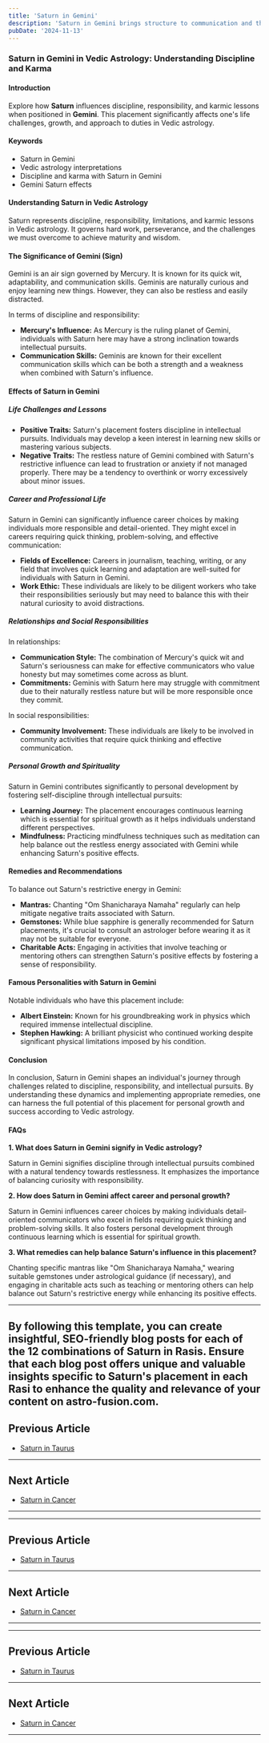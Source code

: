 ```yaml
---
title: 'Saturn in Gemini'
description: 'Saturn in Gemini brings structure to communication and thought processes. Individuals are serious-minded, disciplined learners, and may excel in teaching or writing with a methodical approach.'
pubDate: '2024-11-13'
---
```


### Saturn in Gemini in Vedic Astrology: Understanding Discipline and Karma

#### Introduction

Explore how **Saturn** influences discipline, responsibility, and karmic lessons when positioned in **Gemini**. This placement significantly affects one's life challenges, growth, and approach to duties in Vedic astrology.

#### Keywords

- Saturn in Gemini
- Vedic astrology interpretations
- Discipline and karma with Saturn in Gemini
- Gemini Saturn effects

#### Understanding Saturn in Vedic Astrology

Saturn represents discipline, responsibility, limitations, and karmic lessons in Vedic astrology. It governs hard work, perseverance, and the challenges we must overcome to achieve maturity and wisdom.

#### The Significance of Gemini (Sign)

Gemini is an air sign governed by Mercury. It is known for its quick wit, adaptability, and communication skills. Geminis are naturally curious and enjoy learning new things. However, they can also be restless and easily distracted.

In terms of discipline and responsibility:
- **Mercury's Influence:** As Mercury is the ruling planet of Gemini, individuals with Saturn here may have a strong inclination towards intellectual pursuits.
- **Communication Skills:** Geminis are known for their excellent communication skills which can be both a strength and a weakness when combined with Saturn's influence.

#### Effects of Saturn in Gemini

##### Life Challenges and Lessons

- **Positive Traits:** Saturn's placement fosters discipline in intellectual pursuits. Individuals may develop a keen interest in learning new skills or mastering various subjects.
- **Negative Traits:** The restless nature of Gemini combined with Saturn's restrictive influence can lead to frustration or anxiety if not managed properly. There may be a tendency to overthink or worry excessively about minor issues.

##### Career and Professional Life

Saturn in Gemini can significantly influence career choices by making individuals more responsible and detail-oriented. They might excel in careers requiring quick thinking, problem-solving, and effective communication:

- **Fields of Excellence:** Careers in journalism, teaching, writing, or any field that involves quick learning and adaptation are well-suited for individuals with Saturn in Gemini.
- **Work Ethic:** These individuals are likely to be diligent workers who take their responsibilities seriously but may need to balance this with their natural curiosity to avoid distractions.

##### Relationships and Social Responsibilities

In relationships:
- **Communication Style:** The combination of Mercury's quick wit and Saturn's seriousness can make for effective communicators who value honesty but may sometimes come across as blunt.
- **Commitments:** Geminis with Saturn here may struggle with commitment due to their naturally restless nature but will be more responsible once they commit.

In social responsibilities:
- **Community Involvement:** These individuals are likely to be involved in community activities that require quick thinking and effective communication.

##### Personal Growth and Spirituality

Saturn in Gemini contributes significantly to personal development by fostering self-discipline through intellectual pursuits:

- **Learning Journey:** The placement encourages continuous learning which is essential for spiritual growth as it helps individuals understand different perspectives.
- **Mindfulness:** Practicing mindfulness techniques such as meditation can help balance out the restless energy associated with Gemini while enhancing Saturn's positive effects.

#### Remedies and Recommendations

To balance out Saturn's restrictive energy in Gemini:

- **Mantras:** Chanting "Om Shanicharaya Namaha" regularly can help mitigate negative traits associated with Saturn.
- **Gemstones:** While blue sapphire is generally recommended for Saturn placements, it's crucial to consult an astrologer before wearing it as it may not be suitable for everyone.
- **Charitable Acts:** Engaging in activities that involve teaching or mentoring others can strengthen Saturn's positive effects by fostering a sense of responsibility.

#### Famous Personalities with Saturn in Gemini

Notable individuals who have this placement include:

- **Albert Einstein:** Known for his groundbreaking work in physics which required immense intellectual discipline.
- **Stephen Hawking:** A brilliant physicist who continued working despite significant physical limitations imposed by his condition.

#### Conclusion

In conclusion, Saturn in Gemini shapes an individual's journey through challenges related to discipline, responsibility, and intellectual pursuits. By understanding these dynamics and implementing appropriate remedies, one can harness the full potential of this placement for personal growth and success according to Vedic astrology.

#### FAQs

**1. What does Saturn in Gemini signify in Vedic astrology?**

Saturn in Gemini signifies discipline through intellectual pursuits combined with a natural tendency towards restlessness. It emphasizes the importance of balancing curiosity with responsibility.

**2. How does Saturn in Gemini affect career and personal growth?**

Saturn in Gemini influences career choices by making individuals detail-oriented communicators who excel in fields requiring quick thinking and problem-solving skills. It also fosters personal development through continuous learning which is essential for spiritual growth.

**3. What remedies can help balance Saturn's influence in this placement?**

Chanting specific mantras like "Om Shanicharaya Namaha," wearing suitable gemstones under astrological guidance (if necessary), and engaging in charitable acts such as teaching or mentoring others can help balance out Saturn's restrictive energy while enhancing its positive effects.


---

By following this template, you can create insightful, SEO-friendly blog posts for each of the 12 combinations of Saturn in Rasis. Ensure that each blog post offers unique and valuable insights specific to Saturn's placement in each Rasi to enhance the quality and relevance of your content on **astro-fusion.com**.
---

## Previous Article
- [Saturn in Taurus](/blogs-md/0807_Saturn_in_Rashi/080702_Saturn_in_Taurus.mdx)

---

## Next Article
- [Saturn in Cancer](/blogs-md/0807_Saturn_in_Rashi/080704_Saturn_in_Cancer.mdx)

---
---

## Previous Article
- [Saturn in Taurus](080702_Saturn_in_Taurus.mdx)

---

## Next Article
- [Saturn in Cancer](080704_Saturn_in_Cancer.mdx)

---
---

## Previous Article
- [Saturn in Taurus](080702_Saturn_in_Taurus.mdx)

---

## Next Article
- [Saturn in Cancer](080704_Saturn_in_Cancer.mdx)

---
